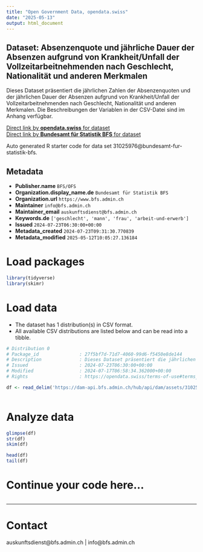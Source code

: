 ```yaml
---
title: "Open Government Data, opendata.swiss"
date: "2025-05-13"
output: html_document
---
```


## Dataset: Absenzenquote und jährliche Dauer der Absenzen aufgrund von Krankheit/Unfall der Vollzeitarbeitnehmenden nach Geschlecht, Nationalität und anderen Merkmalen

Dieses Dataset präsentiert die jährlichen Zahlen der Absenzenquoten und der jährlichen Dauer der Absenzen aufgrund von Krankheit/Unfall der Vollzeitarbeitnehmenden nach Geschlecht, Nationalität und anderen Merkmalen. Die Beschreibungen der Variablen in der CSV-Datei sind im Anhang verfügbar.

[Direct link by **opendata.swiss** for dataset](https://opendata.swiss/de/dataset/absenzenquote-und-jahrliche-dauer-der-absenzen-aufgrund-von-krankheit-unfall-der-vollzeitarbeit)<br>
[Direct link by **Bundesamt für Statistik BFS** for dataset](https://www.bfs.admin.ch/asset/de/ts-x-03.02.03.02.06)

Auto generated R starter code for data set 31025976@bundesamt-fur-statistik-bfs.

## Metadata

- **Publisher.name** `BFS/OFS`
- **Organization.display_name.de** `Bundesamt für Statistik BFS`
- **Organization.url** `https://www.bfs.admin.ch`
- **Maintainer** `info@bfs.admin.ch`
- **Maintainer_email** `auskunftsdienst@bfs.admin.ch`
- **Keywords.de** `['geschlecht', 'mann', 'frau', 'arbeit-und-erwerb']`
- **Issued** `2024-07-23T06:30:00+00:00`
- **Metadata_created** `2024-07-23T09:31:30.770839`
- **Metadata_modified** `2025-05-12T10:05:27.136184`


# Load packages

```r

library(tidyverse)
library(skimr)

```

# Load data

-   The dataset has 1 distribution(s) in CSV format.
-   All available CSV distributions are listed below and can be read into a tibble.

```r

# Distribution 0
# Package_id               : 27f5bf7d-71d7-4060-99d6-f5450e8de144
# Description              : Dieses Dataset präsentiert die jährlichen Zahlen der Absenzenquoten und der jährlichen Dauer der Absenzen aufgrund von Krankheit/Unfall der Vollzeitarbeitnehmenden nach Geschlecht, Nationalität und anderen Merkmalen. Die Beschreibungen der Variablen in der CSV-Datei sind im Anhang verfügbar.
# Issued                   : 2024-07-23T06:30:00+00:00
# Modified                 : 2024-07-17T06:58:34.362000+00:00
# Rights                   : https://opendata.swiss/terms-of-use#terms_by_ask

df <- read_delim('https://dam-api.bfs.admin.ch/hub/api/dam/assets/31025979/master')



```

# Analyze data

```r

glimpse(df)
str(df)
skim(df)

head(df)
tail(df)

```

# Continue your code here...

```r

```

------------------------------------------------------------------------

# Contact

auskunftsdienst@bfs.admin.ch | info@bfs.admin.ch
